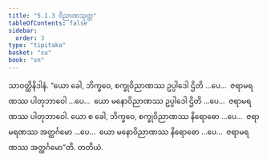 ```yaml
---
title: "5.1.3 ဝိညာဏသုတ္တ"
tableOfContents: false
sidebar:
  order: 3
type: "tipitaka"
basket: "su"
book: "sn"
---
```



<DynamicBreadcrumb />

<Division number="314" book="sn" e="ch" v="18" p="325">

<Paragraph number="1072" book="sn">
သာဝတ္ထိနိဒါနံ. “ယော ခေါ, ဘိက္ခဝေ, စက္ခုဝိညာဏဿ ဥပ္ပါဒေါ ဌိတိ …ပေ…  ဇရာမရဏဿ ပါတုဘာဝေါ …ပေ…  ယော မနောဝိညာဏဿ ဥပ္ပါဒေါ ဌိတိ …ပေ…  ဇရာမရဏဿ ပါတုဘာဝေါ. ယော စ ခေါ, ဘိက္ခဝေ, စက္ခုဝိညာဏဿ နိရောဓော …ပေ…  ဇရာမရဏဿ အတ္ထင်္ဂမော …ပေ…  ယော မနောဝိညာဏဿ နိရောဓော …ပေ…  ဇရာမရဏဿ အတ္ထင်္ဂမော”တိ.

</Paragraph>
</Division>

<Paragraph number="1073" type="center" book="sn">
တတိယံ.
</Paragraph>